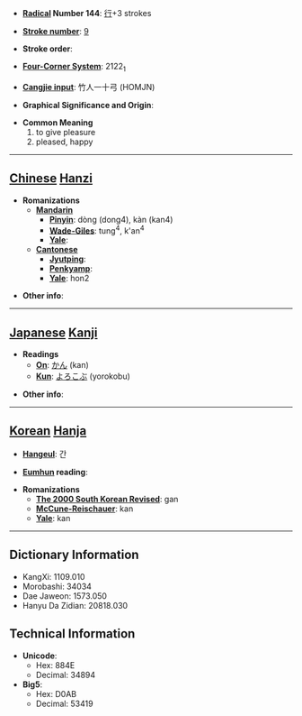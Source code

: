 * '''[[Wiktionary:Chinese radical index| Radical]] Number 144''': [[Wiktionary:Chinese radical index 行|行]]+3 strokes

* '''[[Wiktionary:Chinese total strokes index|Stroke number]]''': [[Wiktionary:Chinese total strokes index 9|9]]

* '''Stroke order''': 

* '''[[Wiktionary:Chinese four corner index|Four-Corner System]]''': 2122<sub>1</sub>

* '''[[Wiktionary:Chinese Cangjie index|Cangjie input]]''': 竹人一十弓 (HOMJN)

* '''Graphical Significance and Origin''': 

* '''Common Meaning'''
*#to give pleasure
*# pleased, happy


----

== [[Chinese]] [[Hanzi]] ==

* '''Romanizations'''
** '''[[Mandarin]]'''
*** '''[[Pinyin]]''': dòng (dong4), kàn (kan4)
*** '''[[Wade-Giles]]''': tung<sup>4</sup>, k'an<sup>4</sup>
*** '''[[Yale]]''': 
** '''[[Cantonese]]'''
*** '''[[Jyutping]]''':
*** '''[[Penkyamp]]''': 
*** '''[[Yale]]''': hon2

* '''Other info''': 

----

== [[Japanese]] [[Kanji]] ==

* '''Readings'''
** '''[[On]]''': [[かん]] (kan)
** '''[[Kun]]''': [[よろこぶ]] (yorokobu)

* '''Other info''':  

----

== [[Korean]] [[Hanja]] ==

* '''[[Hangeul]]''': 간

* '''[[Eumhun]] reading''': 

* '''Romanizations'''
** '''[[The 2000 South Korean Revised Romanization|The 2000 South Korean Revised]]''': gan
** '''[[McCune-Reischauer]]''': kan
** '''[[Yale]]''': kan

----

== Dictionary Information ==

* KangXi: 1109.010
* Morobashi: 34034
* Dae Jaweon: 1573.050
* Hanyu Da Zidian: 20818.030

== Technical Information ==

* '''Unicode''':
** Hex: 884E
** Decimal: 34894
* '''Big5''':
** Hex: D0AB
** Decimal: 53419
